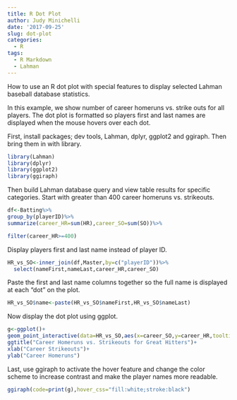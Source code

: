 ```yaml
---
title: R Dot Plot
author: Judy Minichelli
date: '2017-09-25'
slug: dot-plot
categories:
  - R
tags:
  - R Markdown
  - Lahman
---
```

How to use an R dot plot with special features to display selected Lahman baseball database statistics.

In this example, we show number of career homeruns vs. strike outs for all players.  The dot plot is formatted so players first and last names are displayed when the mouse hovers over each dot.

First, install packages; dev tools, Lahman, dplyr, ggplot2 and ggiraph.  Then  bring them in with library. 

```r
library(Lahman)
library(dplyr)
library(ggplot2)
library(ggiraph)
```

Then build Lahman database query and view table results for specific categories.  Start with greater than 400 career homeruns vs. strikeouts.

```r
df<-Batting%>%
group_by(playerID)%>%
summarize(career_HR=sum(HR),career_SO=sum(SO))%>%

filter(career_HR>=400)
```

Display players first and last name instead of player ID.

```r
HR_vs_SO<-inner_join(df,Master,by=c("playerID"))%>%
  select(nameFirst,nameLast,career_HR,career_SO)
```

Paste the first and last name columns together so the full name is displayed at each "dot" on the plot.

```r
HR_vs_SO$name<-paste(HR_vs_SO$nameFirst,HR_vs_SO$nameLast)
```

Now display the dot plot using ggplot.

```r
g<-ggplot()+
geom_point_interactive(data=HR_vs_SO,aes(x=career_SO,y=career_HR,tooltip=name,data_id=nameLast))+
ggtitle("Career Homeruns vs. Strikeouts for Great Hitters")+
xlab("Career Strikeouts")+
ylab("Career Homeruns")
```

Last, use ggiraph to activate the hover feature and change the color scheme to increase contrast and make the player names more readable.

```r
ggiraph(code=print(g),hover_css="fill:white;stroke:black")
```

